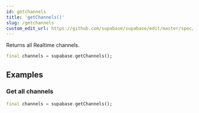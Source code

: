 ```yaml
---
id: getchannels
title: 'getChannels()'
slug: /getchannels
custom_edit_url: https://github.com/supabase/supabase/edit/master/spec/supabase_dart_v1_legacy.yml
---
```



Returns all Realtime channels.

```dart
final channels = supabase.getChannels();
```

## Examples

### Get all channels

```dart
final channels = supabase.getChannels();
```
